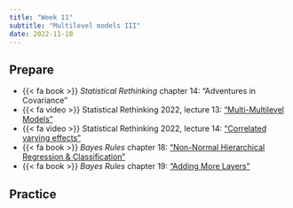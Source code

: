 ```yaml
---
title: "Week 11"
subtitle: "Multilevel models III"
date: 2022-11-10
---
```


## Prepare

- {{< fa book >}} *Statistical Rethinking* chapter 14: "Adventures in Covariance"
- {{< fa video >}} Statistical Rethinking 2022, lecture 13: ["Multi-Multilevel Models"](https://youtu.be/n2aJYtuGu54)
- {{< fa video >}} Statistical Rethinking 2022, lecture 14: ["Correlated varying effects"](https://youtu.be/XDoAglqd7ss)
- {{< fa book >}} *Bayes Rules* chapter 18: ["Non-Normal Hierarchical Regression & Classification"](https://www.bayesrulesbook.com/chapter-18.html)
- {{< fa book >}} *Bayes Rules* chapter 19: ["Adding More Layers"](https://www.bayesrulesbook.com/chapter-19.html)


## Practice

